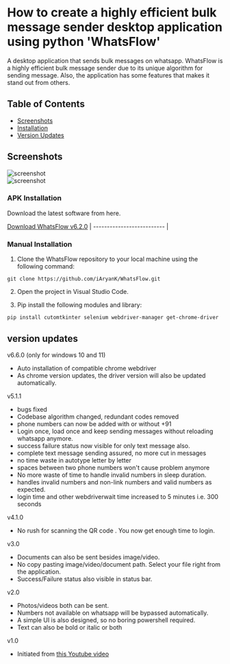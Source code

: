 # How to create a highly efficient bulk message sender desktop application using python 'WhatsFlow'

A desktop application that sends bulk messages on whatsapp. WhatsFlow is a highly efficient bulk message sender due to its unique algorithm for sending message. Also, the application has some features that makes it stand out from others.

## Table of Contents

- [Screenshots](#screenshots)
- [Installation](#installation)
- [Version Updates](#versionupdates)

## Screenshots

![screenshot](https://github.com/iAryanK/WhatsFlow/blob/main/screenshots/ui_dark.png?raw=true)  
![screenshot](https://github.com/iAryanK/WhatsFlow/blob/main/screenshots/ui_light.png?raw=true)

### APK Installation

Download the latest software from here.

[Download WhatsFlow v6.2.0](https://drive.google.com/drive/folders/1OHqlcki3WW0e82ftkBU7asfXW4tp69Ag?usp=sharing)
| -------------------------- |

### Manual Installation

1. Clone the WhatsFlow repository to your local machine using the following command:

```
git clone https://github.com/iAryanK/WhatsFlow.git
```

2. Open the project in Visual Studio Code.

3. Pip install the following modules and library:

```
pip install cutomtkinter selenium webdriver-manager get-chrome-driver
```

## version updates

v6.6.0 (only for windows 10 and 11)

- Auto installation of compatible chrome webdriver
- As chrome version updates, the driver version will also be updated automatically.

v5.1.1

- bugs fixed
- Codebase algorithm changed, redundant codes removed
- phone numbers can now be added with or without +91
- Login once, load once and keep sending messages without reloading whatsapp anymore.
- success failure status now visible for only text message also.
- complete text message sending assured, no more cut in messages
- no time waste in autotype letter by letter
- spaces between two phone numbers won't cause problem anymore
- No more waste of time to handle invalid numbers in sleep duration.
- handles invalid numbers and non-link numbers and valid numbers as expected.
- login time and other webdriverwait time increased to 5 minutes i.e. 300 seconds

v4.1.0

- No rush for scanning the QR code . You now get enough time to login.

v3.0

- Documents can also be sent besides image/video.
- No copy pasting image/video/document path. Select your file right from the application.
- Success/Failure status also visible in status bar.

v2.0

- Photos/videos both can be sent.
- Numbers not available on whatsapp will be bypassed automatically.
- A simple UI is also designed, so no boring powershell required.
- Text can also be bold or italic or both

v1.0

- Initiated from [this Youtube video](https://youtu.be/hs1VCXBoXbU?si=EoZ4tMI5b_BJedPP)


